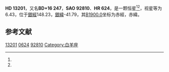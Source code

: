 {{Starbox begin
| name = HD 13201
}}
{{Starbox observe
| epoch = [[J2000.0|J2000.0]]
| constell = {{星座名待查}}<ref name=SIMBAD>{{cite web
 | url=http://simbad.u-strasbg.fr/simbad/sim-id?Ident=HR+624
 | title =Pulsating variable Star
 | publisher=Centre de Données astronomiques de Strasbourg
 | work=SIMBAD
 | accessdate=2012-07-13}}</ref><ref name=DATA>{{cite web
 | url=http://vizier.u-strasbg.fr/viz-bin/VizieR-5?-out.add=.&-source=5050&-corr=PK=HR&-out.max=9999&HR=624
 | title=VizieR Detailed Page
 | accessdate=2012-07-13
 | archive-date=2016-03-05
 | archive-url=https://web.archive.org/web/20160305071404/http://vizier.u-strasbg.fr/viz-bin/VizieR-5?-out.add=.&-source=5050&-corr=PK=HR&-out.max=9999&HR=624
 | dead-url=no
 }}</ref>
| 星官 = 
| ra = {{RA|2|9|23.1}}<ref name=SIMBAD /><ref name=DATA />
| dec = {{DEC|+17|13|28}}<ref name=SIMBAD /><ref name=DATA />
| appmag_v = 6.43<ref name=SIMBAD /><ref name=DATA />
}}
{{Starbox character
| class = F5V<ref name=SIMBAD /><ref name=DATA />
| b-v = <ref name=SIMBAD /><ref name=DATA />
| u-b = <ref name=SIMBAD /><ref name=DATA />
| r-i = <ref name=SIMBAD /><ref name=DATA />
| variable = 
}}
{{Starbox astrometry
| radial_v = 
| prop_mo_ra = 11
| parallax = 
| p_error = 
}}
{{Starbox catalog
| names =BD+16 247，[[SAO星表|SAO]] 92810，[[HD星表|HD]] 13201，[[HR星表|HR]] 624}}
{{Starbox reference |Simbad=HR+624}}
{{Starbox end}}

'''HD 13201'''，又名'''BD+16 247'''，'''SAO 92810'''、'''HR 624'''，是一颗恒星<ref name=SIMBAD /><ref name=DATA />，视星等为6.43，位于[[銀道座標系|銀經]]148.23，[[銀道座標系|銀緯]]-41.79，其[[B1900.0|B1900.0]]坐标为赤經{{RA|2|3|53.3}}，赤緯{{DEC|+16|-41.79|19}}。

== 参考文献 ==
{{reflist}}

{{star-stub}}

[[Category:HD和HDE天體|13201]]
[[Category:HR天體|0624]]
[[Category:SAO天體|92810]]
[[Category:白羊座|Category:白羊座]]